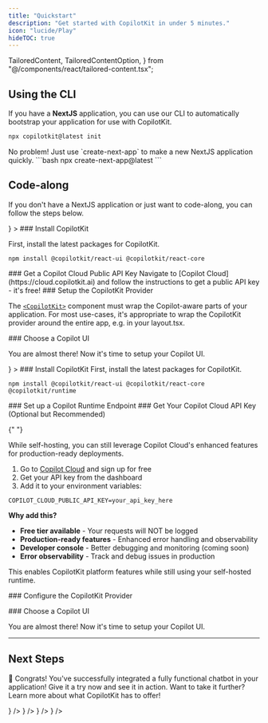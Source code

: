 ```yaml
---
title: "Quickstart"
description: "Get started with CopilotKit in under 5 minutes."
icon: "lucide/Play"
hideTOC: true
---
```


  TailoredContent,
  TailoredContentOption,
} from "@/components/react/tailored-content.tsx";

## Using the CLI

If you have a **NextJS** application, you can use our CLI to automatically bootstrap your application for use with CopilotKit.

```bash
npx copilotkit@latest init
```

<Accordions>
  <Accordion title="Starting from scratch?">
    No problem! Just use `create-next-app` to make a new NextJS application
    quickly. ```bash npx create-next-app@latest ```
  </Accordion>
</Accordions>

## Code-along

If you don't have a NextJS application or just want to code-along, you can follow the steps below.

<TailoredContent id="copilot-hosting">
<TailoredContentOption
  id="copilot-cloud"
  title="Copilot Cloud (Recommended)"
  description="Use our hosted backend endpoint to get started quickly."
  icon={<FaCloud />}
>

<Steps>
<Step>
### Install CopilotKit

First, install the latest packages for CopilotKit.

```package-install
npm install @copilotkit/react-ui @copilotkit/react-core
```

</Step>
<Step>
### Get a Copilot Cloud Public API Key
Navigate to [Copilot Cloud](https://cloud.copilotkit.ai) and follow the instructions to get a public API key - it's free!
</Step>
<Step>
### Setup the CopilotKit Provider

The [`<CopilotKit>`](/reference/components/CopilotKit) component must wrap the Copilot-aware parts of your application. For most use-cases,
it's appropriate to wrap the CopilotKit provider around the entire app, e.g. in your layout.tsx.

<CloudCopilotKitProvider components={props.components} />

</Step>
<Step>
### Choose a Copilot UI

You are almost there! Now it's time to setup your Copilot UI.

<ConnectCopilotUI components={props.components} />

</Step>
</Steps>
</TailoredContentOption>
<TailoredContentOption
  id="self-hosted"
  title="Self-hosting"
  description="Learn to host CopilotKit's runtime yourself with your own backend."
  icon={<FaServer />}
>

<Steps>
<Step>
### Install CopilotKit
First, install the latest packages for CopilotKit.

```package-install
npm install @copilotkit/react-ui @copilotkit/react-core @copilotkit/runtime
```

</Step>
<Step>
### Set up a Copilot Runtime Endpoint

<SelfHostingCopilotRuntimeCreateEndpoint components={props.components} />
</Step>

<Step>
  ### Get Your Copilot Cloud API Key (Optional but Recommended)

{" "}

<Callout type="info">
  While self-hosting, you can still leverage Copilot Cloud's enhanced
  features for production-ready deployments.
</Callout>

1. Go to [Copilot Cloud](https://cloud.copilotkit.ai) and sign up for free
2. Get your API key from the dashboard
3. Add it to your environment variables:

```plaintext title=".env"
COPILOT_CLOUD_PUBLIC_API_KEY=your_api_key_here
```

**Why add this?**

- **Free tier available** - Your requests will NOT be logged
- **Production-ready features** - Enhanced error handling and observability
- **Developer console** - Better debugging and monitoring (coming soon)
- **Error observability** - Track and debug issues in production

This enables CopilotKit platform features while still using your self-hosted runtime.

</Step>

<Step>
### Configure the CopilotKit Provider

<SelfHostingCopilotRuntimeConfigureCopilotKitProvider
  components={props.components}
/>

</Step>
<Step>
### Choose a Copilot UI

You are almost there! Now it's time to setup your Copilot UI.

<ConnectCopilotUI components={props.components} />

</Step>
</Steps>
</TailoredContentOption>
</TailoredContent>

---

## Next Steps

🎉 Congrats! You've successfully integrated a fully functional chatbot in your application! Give it a try now and see it in action. Want to
take it further? Learn more about what CopilotKit has to offer!

<Cards>
  <Card
    title="Connecting Your Data"
    description="Learn how to connect CopilotKit to your data, application state and user state."
     href="/direct-to-llm/guides/connect-your-data"
    icon={<LinkIcon />}
  />
  <Card
    title="Generative UI"
    description="Learn how to render custom UI components directly in the CopilotKit chat window."
    href="direct-to-llm/guides/generative-ui"
    icon={<LinkIcon />}
  />
  <Card
    title="Frontend Actions"
    description="Learn how to allow your copilot to take applications on frontend."
    href="direct-to-llm/guides/frontend-actions"
    icon={<LinkIcon />}
  />
  <Card
    title="CoAgents (LangGraph)"
    description="Check out our section about CoAgents, our approach to building agentic copilots and experiences."
    href="/coagents"
    icon={<LinkIcon />}
  />
</Cards>
